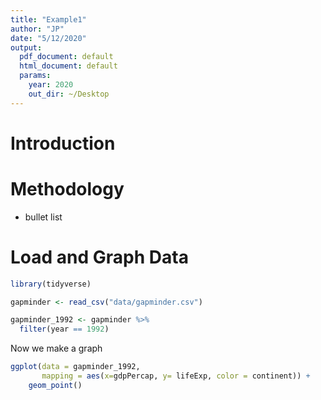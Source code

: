 ```yaml
---
title: "Example1"
author: "JP"
date: "5/12/2020"
output:
  pdf_document: default
  html_document: default
  params:
    year: 2020 
    out_dir: ~/Desktop
---
```

# Introduction

# Methodology

- bullet list

# Load and Graph Data

```r
library(tidyverse)

gapminder <- read_csv("data/gapminder.csv")

gapminder_1992 <- gapminder %>%
  filter(year == 1992)
```

Now we make a graph

```r
ggplot(data = gapminder_1992,
       mapping = aes(x=gdpPercap, y= lifeExp, color = continent)) +
    geom_point()
  
```



